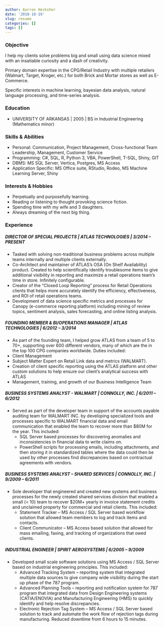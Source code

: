 ```yaml
---
author: Aarron Hecksher
date: '2018-10-19'
slug: resume
categories: []
tags: []
---
```


### Objective
I help my clients solve problems big and small using data science mixed with an insatiable curiosity and a dash of creativity.

Primary domain expertise in the CPG/Retail Industry with multiple retailers (Walmart, Target, Kroger, etc.) for both Brick and Mortar stores as well as E-Commerce. 

Specific interests in machine learning, bayesian data analysis, natural language processing, and time-series analysis.

### Education
* UNIVERSITY OF ARKANSAS | 2005 | BS in Industrial Engineering (Mathematics minor)

### Skills & Abilities
* Personal: Communication, Project Management, Cross-functional Team Leadership, Management, Customer Service
* Programming: C#, SQL, R, Python 3, VBA, PowerShell, T-SQL, Shiny, GIT
* DBMS: MS SQL Server, Vertica, Postgres, MS Access
* Application Specific: MS Office suite, RStudio, Rodeo, MS Machine Learning Server, Shiny

### Interests & Hobbies
* Perpetually and purposefully learning.
* Reading or listening to thought provoking science fiction.
* Spending time with my wife and 3 daughters.
* Always dreaming of the next big thing.

### Experience
##### DIRECTOR OF SPECIAL PROJECTS | ATLAS TECHNOLOGIES | 3/2014 – PRESENT
* Tasked with solving non-traditional business problems across multiple teams internally and multiple clients externally.
* Co-Architect and maintainer of ATLAS’s OSA (On Shelf Availability) product. Created to help scientifically identify troublesome items to give additional visibility in reporting and maximize a retail operations team’s time in store. Infinitely configurable.
* Creator of the “Closed Loop Reporting” process for Retail Operations clients that helps more accurately identify the efficiency, effectiveness, and ROI of retail operations teams.
* Development of data science specific metrics and processes for Canopy (e-commerce reporting platform) including mining of review topics, sentiment analysis, sales forecasting, and online listing analysis. 

##### FOUNDING MEMBER & BI/OPERATIONS MANAGER | ATLAS TECHNOLOGIES | 6/2012 – 3/2014
* As part of the founding team, I helped grow ATLAS from a team of 5 to 70+, supporting over 600 different vendors, many of which are the in the top 100  CPG companies worldwide.
Duties included:
* Client Management
* Subject Matter Expert on Retail Link data and metrics (WALMART).
* Creation of client specific reporting using the ATLAS platform and other custom solutions to help ensure our client's analytical success with ATLAS
* Management, training, and growth of our Business Intelligence Team

##### BUSINESS SYSTEMS ANALYST - WALMART | CONNOLLY, INC. | 6/2011 – 6/2012
* Served as part of the developer team in support of the accounts payable auditing team for WALMART INC. by developing specialized tools and processes specific to WALMART financial data and email communication that enabled the team to recover more than $80M for the year.  This included: 
    + SQL Server based processes for discovering anomalies and inconsistencies in financial data to write claims on. 
    + PowerShell scripts for processing emails, including attachments, and then storing it in standardized tables where the data could then be used by other processes find discrepancies based on contractual agreements with vendors.
    
##### BUSINESS SYSTEMS ANALYST – SHARED SERVICES | CONNOLLY, INC. | 9/2009 – 6/2011
* Sole developer that engineered and created new systems and business processes for the newly created shared services division that enabled a small (< 10) team to recover $20M+ yearly in invoice statement credits and unclaimed property for commercial and retail clients.  This included:
    + Statement Tracker – MS Access / SQL Server based workflow solution that allowed team members to log and track items and contacts.
    + Client Communicator – MS Access based solution that allowed for mass emailing, faxing, and tracking of organizations that owed clients.

##### INDUSTRIAL ENGINEER | SPIRIT AEROSYSTEMS | 6/2005 – 9/2009
* Developed small scale software solutions using MS Access / SQL Server based on industrial engineering principles.  This included:
    + Advanced Tracking System – reporting system that integrated multiple data sources to give company wide visibility during the start up phase of the 787 program.
    + Advanced Planning Tools – reporting and notification system for 787 program that integrated data from Design Engineering systems (CATIA/ENOVIA) and Manufacturing Engineering (HMS) to quickly identify and help resolve discrepancies.
    + Electronic Rejection Tag System – MS Access / SQL Server based solution to track and automate the work flow of rejection tags during manufacturing.  Reduced downtime from 6 hours to 15 minutes.
